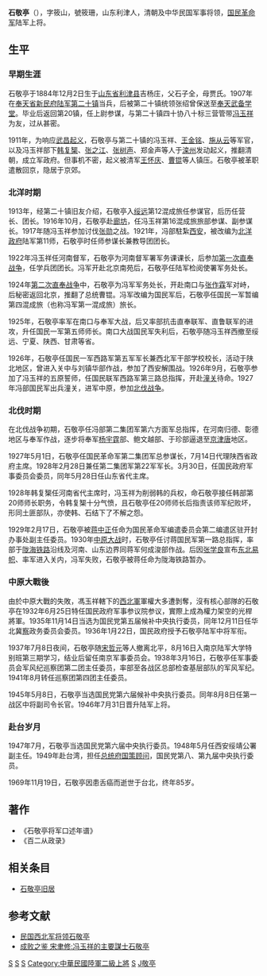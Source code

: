 {{Infobox_Person
| name =石敬亭
|image= 
|box_width=200px
|occupation= 軍人
| period = 20世纪 
|birth_name=石敬亭
| other_names =
| Sex = 男
|birth_date= {{birth date|1884|12|2}}<br>（清光绪十年十二月初二日）
| place of birth ={{QIN}}山東省利津縣人
| date of death = {{death date and age|1969|11|19|1884|12|2}}
| place of death ={{ROC}}[[台灣|台灣]][[台北|台北]]
| nationality ={{ROC}}
| residence = 
| party = 
| religion = 
| spouse =
| relatives = 父 石子全 
| educate =奉天武备学堂
| past = 
| work =
| award = 
}}

'''石敬亭'''（{{bd|1884年|12月2日|1969年|11月19日|catIdx=S}}），字筱山，號筱珊，山东利津人，清朝及中华民国军事将领，[[国民革命军|国民革命军]]陆军上将。

==生平==
===早期生涯===
石敬亭于1884年12月2日生于[[山东省|山东省]][[利津县|利津县]]吉杨庄，父石子全，母贾氏。1907年在[[奉天省|奉天省]][[新民府|新民府]][[陆军第二十镇|陆军第二十镇]]当兵，后被第二十镇统领张绍曾保送至[[奉天武备学堂|奉天武备学堂]]。毕业后返回第20镇，任上尉参谋，与第二十镇四十协八十标三营管带[[冯玉祥|冯玉祥]]为友，过从甚密。

1911年，为响应[[武昌起义|武昌起义]]，石敬亭与第二十镇的冯玉祥、[[王金铭|王金铭]]、[[施从云|施从云]]等军官，以及冯玉祥部下[[韩复榘|韩复榘]]、[[张之江|张之江]]、[[张树声|张树声]]、郑金声等人于[[滦州|滦州]]发动起义，推翻清朝，成立军政府。但事机不密，起义被清军[[王怀庆|王怀庆]]、[[曹锟|曹锟]]等人镇压。石敬亭被革职遣散回京，隐居于京郊。

===北洋时期===
1913年，经第二十镇旧友介绍，石敬亭入[[绥远|绥远]]第12混成旅任参谋官，后历任营长、团长。1916年10月，石敬亭赴[[廊坊|廊坊]]，任冯玉祥第16混成旅旅部参谋、副参谋长。1917年随冯玉祥参加讨伐[[张勋|张勋]]之战。1921年，冯部駐紮[[西安|西安]]，被改编为[[北洋政府|北洋政府]]陆军第11师，石敬亭时任师参谋长兼教导团团长。

1922年冯玉祥任河南督军，石敬亭为河南督军署军务课课长，后参加[[第一次直奉战争|第一次直奉战争]]，任学兵团团长。冯军开赴北京南苑后，石敬亭任陆军检阅使署军务处长。

1924年[[第二次直奉战争|第二次直奉战争]]中，石敬亭为冯军军务处长，开赴南口与[[张作霖|张作霖]]军对峙，后秘密返回北京，推翻了总统曹锟。冯军改编为国民军后，石敬亭任国民一军暂编第四混成旅（也称冯军第一混成旅）旅长。

1925年，石敬亭率军在南口与奉军大战，后又率部抗击直奉联军、直鲁联军的进攻，升任国民一军第五师师长。南口大战国民军失利后，石敬亭随冯玉祥西撤至绥远、宁夏、陕西、甘肃等省。

1926年，石敬亭任国民一军西路军第五军军长兼西北军干部学校校长，活动于陕北地区，曾进入关中与刘镇华部作战，参加了西安解围战。1926年9月，石敬亭参加了冯玉祥的五原誓师，任国民联军西路军第三路总指挥，开赴[[潼关|潼关]]待命。1927年冯部国民军出兵潼关，进军中原，参加[[北伐战争|北伐战争]]。

===北伐时期===
在北伐战争初期，石敬亭任冯部第二集团军第六方面军总指挥，在河南归德、彰德地区与奉军作战，逐步将奉军[[杨宇霆|杨宇霆]]部、鲍文越部、于珍部逼退至[[北京|京]][[天津|津]][[唐山|唐]]地区。

1927年5月1日，石敬亭任国民革命军第二集团军总参谋长，7月14日代理陕西省政府主席。1928年2月28日兼任第二集团军第22军军长。3月30日，任国民政府军事委员会委员，同年5月28日任山东省代主席。

1928年韩复榘任河南省代主席时，冯玉祥为削弱韩的兵权，命石敬亭接任韩部第20师师长职务，令韩复榘十分气愤，且石敬亭任20师师长后指责该师军纪败坏，形同土匪部队，亦使韩、石结下了不解之怨。

1929年2月17日，石敬亭被[[蒋中正|蒋中正]]任命为国民革命军编遣委员会第二编遣区驻开封办事处副主任委员。1930年[[中原大战|中原大战]]时，石敬亭任讨蒋国民军第一路总指挥，率部于[[陇海铁路|陇海铁路]]沿线及河南、山东边界同蒋军何成浚部作战。后因[[张学良|张学良]]宣布[[东北易帜|东北易帜]]、率军进入关内，冯军失败，石敬亭被蒋任命为陇海铁路暂办。

===中原大戰後===
由於中原大戰的失敗，馮玉祥轄下的[[西北軍|西北軍]]軍權大多遭剝奪，沒有核心部隊的石敬亭在1932年6月25日特任国民政府军事参议院参议，實際上成為權力架空的光桿將軍。1935年11月14日当选为国民党第五届候补中央执行委员，同年12月11日任华北冀[[察哈尔|察]]政务委员会委员。1936年1月22日，国民政府授予石敬亭陆军中将军衔。

1937年7月8日夜间，石敬亭随[[宋哲元|宋哲元]]等人撤离北平，8月16日入南京陆军大学特别班第三期学习，结业后留任南京军事委员会。1938年3月16日，石敬亭任军事委员会军风纪巡察团第二团主任委员，率部至各战区总部检查基层部队的军风军纪。1941年8月转任巡察团第四团主任委员。

1945年5月8日，石敬亭当选国民党第六届候补中央执行委员。同年8月8日任第一战区中将副司令长官。1946年7月31日晋升陆军上将。

===赴台岁月===
1947年7月，石敬亭当选国民党第六届中央执行委员。1948年5月任西安绥靖公署副主任。1949年赴台湾，担任[[总统府国策顾问|总统府国策顾问]]，国民党第八、第九届中央执行委员。

1969年11月19日，石敬亭因患舌癌而逝世于台北，终年85岁。

==著作==
*《石敬亭将军口述年谱》
*《百二从政录》

==相关条目==
*[[石敬亭旧居|石敬亭旧居]]

==参考文献==
*[https://web.archive.org/web/20070928015506/http://www.dysq.gov.cn/program/editor/file/-27.mht 民国西北军将领石敬亭]
*[https://web.archive.org/web/20061207055811/http://www.boxun.com/hero/xsj1/29_1.shtml 成败之鉴 宋聿修:冯玉祥的主要謀士石敬亭]

{{山东行政长官|ROC}}
{{陕西行政长官|ROC}}

{{DEFAULTSORT:Shi石}}
[[Category:中華民國大陸時期政治人物|S]]
[[Category:西北军将领|S]]
[[Category:台灣戰後山東移民|S]]
[[Category:中華民國陸軍二級上將|Category:中華民國陸軍二級上將]]
[[Category:利津人|S]]
[[Category:石姓|J敬亭]]